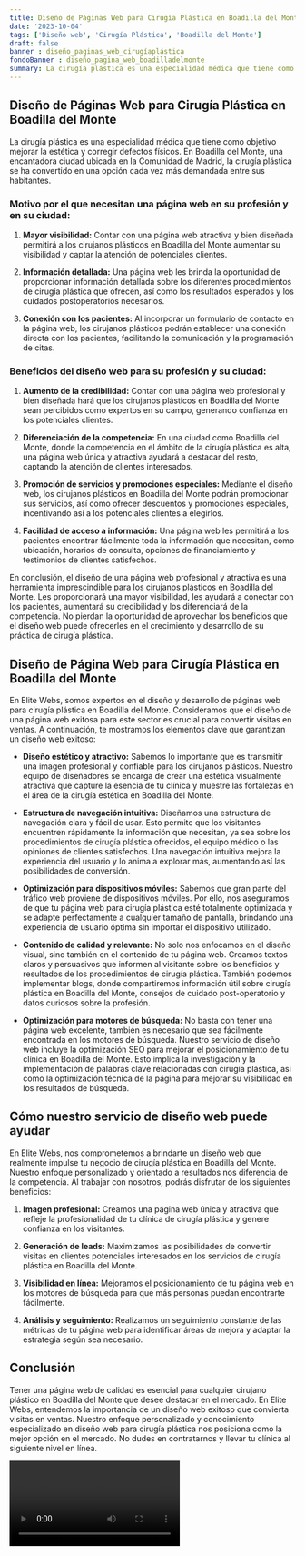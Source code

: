 ```yaml
---
title: Diseño de Páginas Web para Cirugía Plástica en Boadilla del Monte
date: '2023-10-04'
tags: ['Diseño web', 'Cirugía Plástica', 'Boadilla del Monte']
draft: false
banner : diseño_paginas_web_cirugíaplástica
fondoBanner : diseño_pagina_web_boadilladelmonte
summary: La cirugía plástica es una especialidad médica que tiene como objetivo mejorar la estética y corregir defectos físicos. En Boadilla del Monte, una encantadora ciudad ubicada en la Comunidad de Madrid, la cirugía plástica se ha convertido en una opción cada vez más demandada entre sus habitantes.
---
```


## Diseño de Páginas Web para Cirugía Plástica en Boadilla del Monte

La cirugía plástica es una especialidad médica que tiene como objetivo mejorar la estética y corregir defectos físicos. En Boadilla del Monte, una encantadora ciudad ubicada en la Comunidad de Madrid, la cirugía plástica se ha convertido en una opción cada vez más demandada entre sus habitantes.

### Motivo por el que necesitan una página web en su profesión y en su ciudad:

1. **Mayor visibilidad:** Contar con una página web atractiva y bien diseñada permitirá a los cirujanos plásticos en Boadilla del Monte aumentar su visibilidad y captar la atención de potenciales clientes.

2. **Información detallada:** Una página web les brinda la oportunidad de proporcionar información detallada sobre los diferentes procedimientos de cirugía plástica que ofrecen, así como los resultados esperados y los cuidados postoperatorios necesarios.

3. **Conexión con los pacientes:** Al incorporar un formulario de contacto en la página web, los cirujanos plásticos podrán establecer una conexión directa con los pacientes, facilitando la comunicación y la programación de citas.

### Beneficios del diseño web para su profesión y su ciudad:

1. **Aumento de la credibilidad:** Contar con una página web profesional y bien diseñada hará que los cirujanos plásticos en Boadilla del Monte sean percibidos como expertos en su campo, generando confianza en los potenciales clientes.

2. **Diferenciación de la competencia:** En una ciudad como Boadilla del Monte, donde la competencia en el ámbito de la cirugía plástica es alta, una página web única y atractiva ayudará a destacar del resto, captando la atención de clientes interesados.

3. **Promoción de servicios y promociones especiales:** Mediante el diseño web, los cirujanos plásticos en Boadilla del Monte podrán promocionar sus servicios, así como ofrecer descuentos y promociones especiales, incentivando así a los potenciales clientes a elegirlos.

4. **Facilidad de acceso a información:** Una página web les permitirá a los pacientes encontrar fácilmente toda la información que necesitan, como ubicación, horarios de consulta, opciones de financiamiento y testimonios de clientes satisfechos.

En conclusión, el diseño de una página web profesional y atractiva es una herramienta imprescindible para los cirujanos plásticos en Boadilla del Monte. Les proporcionará una mayor visibilidad, les ayudará a conectar con los pacientes, aumentará su credibilidad y los diferenciará de la competencia. No pierdan la oportunidad de aprovechar los beneficios que el diseño web puede ofrecerles en el crecimiento y desarrollo de su práctica de cirugía plástica.

<GifSeo />

<Cta />

## Diseño de Página Web para Cirugía Plástica en Boadilla del Monte

En Elite Webs, somos expertos en el diseño y desarrollo de páginas web para cirugía plástica en Boadilla del Monte. Consideramos que el diseño de una página web exitosa para este sector es crucial para convertir visitas en ventas. A continuación, te mostramos los elementos clave que garantizan un diseño web exitoso:

- **Diseño estético y atractivo:** Sabemos lo importante que es transmitir una imagen profesional y confiable para los cirujanos plásticos. Nuestro equipo de diseñadores se encarga de crear una estética visualmente atractiva que capture la esencia de tu clínica y muestre las fortalezas en el área de la cirugía estética en Boadilla del Monte.

- **Estructura de navegación intuitiva:** Diseñamos una estructura de navegación clara y fácil de usar. Esto permite que los visitantes encuentren rápidamente la información que necesitan, ya sea sobre los procedimientos de cirugía plástica ofrecidos, el equipo médico o las opiniones de clientes satisfechos. Una navegación intuitiva mejora la experiencia del usuario y lo anima a explorar más, aumentando así las posibilidades de conversión.

- **Optimización para dispositivos móviles:** Sabemos que gran parte del tráfico web proviene de dispositivos móviles. Por ello, nos aseguramos de que tu página web para cirugía plástica esté totalmente optimizada y se adapte perfectamente a cualquier tamaño de pantalla, brindando una experiencia de usuario óptima sin importar el dispositivo utilizado.

- **Contenido de calidad y relevante:** No solo nos enfocamos en el diseño visual, sino también en el contenido de tu página web. Creamos textos claros y persuasivos que informen al visitante sobre los beneficios y resultados de los procedimientos de cirugía plástica. También podemos implementar blogs, donde compartiremos información útil sobre cirugía plástica en Boadilla del Monte, consejos de cuidado post-operatorio y datos curiosos sobre la profesión.

- **Optimización para motores de búsqueda:** No basta con tener una página web excelente, también es necesario que sea fácilmente encontrada en los motores de búsqueda. Nuestro servicio de diseño web incluye la optimización SEO para mejorar el posicionamiento de tu clínica en Boadilla del Monte. Esto implica la investigación y la implementación de palabras clave relacionadas con cirugía plástica, así como la optimización técnica de la página para mejorar su visibilidad en los resultados de búsqueda.

## Cómo nuestro servicio de diseño web puede ayudar

En Elite Webs, nos comprometemos a brindarte un diseño web que realmente impulse tu negocio de cirugía plástica en Boadilla del Monte. Nuestro enfoque personalizado y orientado a resultados nos diferencia de la competencia. Al trabajar con nosotros, podrás disfrutar de los siguientes beneficios:

1. **Imagen profesional:** Creamos una página web única y atractiva que refleje la profesionalidad de tu clínica de cirugía plástica y genere confianza en los visitantes.

2. **Generación de leads:** Maximizamos las posibilidades de convertir visitas en clientes potenciales interesados en los servicios de cirugía plástica en Boadilla del Monte.

3. **Visibilidad en línea:** Mejoramos el posicionamiento de tu página web en los motores de búsqueda para que más personas puedan encontrarte fácilmente.

4. **Análisis y seguimiento:** Realizamos un seguimiento constante de las métricas de tu página web para identificar áreas de mejora y adaptar la estrategia según sea necesario.

## Conclusión

Tener una página web de calidad es esencial para cualquier cirujano plástico en Boadilla del Monte que desee destacar en el mercado. En Elite Webs, entendemos la importancia de un diseño web exitoso que convierta visitas en ventas. Nuestro enfoque personalizado y conocimiento especializado en diseño web para cirugía plástica nos posiciona como la mejor opción en el mercado. No dudes en contratarnos y llevar tu clínica al siguiente nivel en línea.

<Video />

<CtaBot job='Cirugía Plástica' city='Boadilla del Monte'/>

<Gmaps query='Boadilla del Monte+españa+maps' />